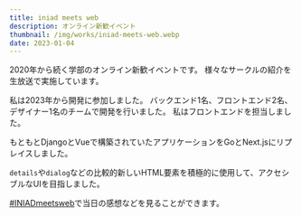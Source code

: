 ```yaml
---
title: iniad meets web
description: オンライン新歓イベント
thumbnail: /img/works/iniad-meets-web.webp
date: 2023-01-04
---
```


2020年から続く学部のオンライン新歓イベントです。
様々なサークルの紹介を生放送で実施しています。

私は2023年から開発に参加しました。
バックエンド1名、フロントエンド2名、デザイナー1名のチームで開発を行いました。
私はフロントエンドを担当しました。

もともとDjangoとVueで構築されていたアプリケーションをGoとNext.jsにリプレイスしました。

`details`や`dialog`などの比較的新しいHTML要素を積極的に使用して、アクセシブルなUIを目指しました。

[#INIADmeetsweb](https://x.com/hashtag/INIADmeetsweb)で当日の感想などを見ることができます。

